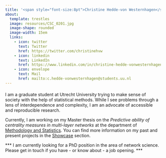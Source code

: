 ```yaml
---
title: '<span style="font-size:8pt">Christine Hedde-von Westernhagen</span>'
about:
  template: trestles
  image: resources/CSC_0201.jpg
  image-shape: rounded
  image-width: 15em
  links:
    - icon: twitter
      text: Twitter
      href: https://twitter.com/christinehvw
    - icon: linkedin
      text: LinkedIn
      href: https://www.linkedin.com/in/christine-hedde-vonwesternhagen/
    - icon: envelope
      text: Mail
      href: mailto:c.hedde-vonwesternhagen@students.uu.nl
---
```


<div style="margin-top: 20px">

I am a graduate student at Utrecht University trying to make sense of society with the help of statistical methods. While I see problems through a lens of interdependence and complexity, I am an advocate of accessible and reproducible research.

Currently, I am working on my Master thesis on the *Predictive ability of centrality measures in multi-layer networks* at the department of [Methodology and Statistics](https://www.uu.nl/en/organisation/methodology-and-statistics). You can find more information on my past and present projects in the [Showcase](showcase.qmd) section.

*** I am currently looking for a PhD position in the area of network science. Please get in touch if you have - or know about - a job opening. ***

</div>


